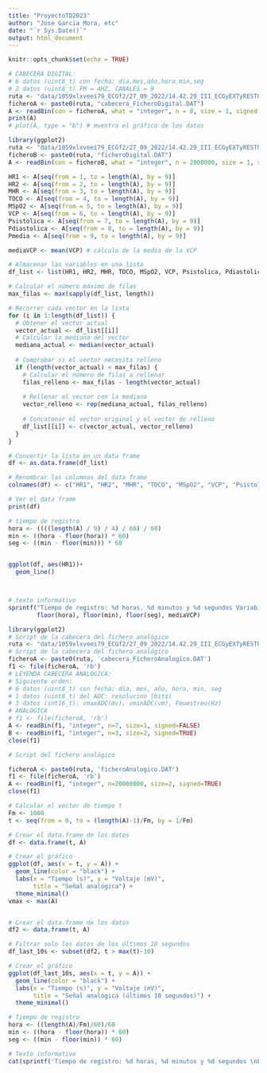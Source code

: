 ```yaml
---
title: "ProyectoTD2023"
author: "Jose Garcia Mora, etc"
date: "`r Sys.Date()`"
output: html_document
---
```


```r
knitr::opts_chunk$set(echo = TRUE)
```

```r
# CABECERA DIGITAL:
# 6 datos (uint8_t) con fecha: dia,mes,año,hora,min,seg
# 2 datos (uint8_t) FM = 4HZ, CANALES = 9
ruta <- "data/1059xlxveei79_ECGf2/27_09_2022/14.42.29_III_ECGyEXTyRESTO/"
ficheroA <- paste0(ruta, "cabecera_FicheroDigital.DAT")
A <- readBin(con = ficheroA, what = "integer", n = 8, size = 1, signed = FALSE)
print(A)
# plot(A, type = "b") # muestra el gráfico de los datos

```

```r
library(ggplot2)
ruta <- "data/1059xlxveei79_ECGf2/27_09_2022/14.42.29_III_ECGyEXTyRESTO/"
ficheroB <- paste0(ruta, "ficheroDigital.DAT")
A <- readBin(con = ficheroB, what = "integer", n = 2000000, size = 1, signed = FALSE)

HR1 <- A[seq(from = 1, to = length(A), by = 9)]
HR2 <- A[seq(from = 2, to = length(A), by = 9)]
MHR <- A[seq(from = 3, to = length(A), by = 9)]
TOCO <- A[seq(from = 4, to = length(A), by = 9)]
MSpO2 <- A[seq(from = 5, to = length(A), by = 9)]
VCP <- A[seq(from = 6, to = length(A), by = 9)]
Psistolica <- A[seq(from = 7, to = length(A), by = 9)]
Pdiastolica <- A[seq(from = 8, to = length(A), by = 9)]
Pmedia <- A[seq(from = 9, to = length(A), by = 9)]

mediaVCP <- mean(VCP) # cálculo de la media de la VCP

# Almacenar las variables en una lista
df_list <- list(HR1, HR2, MHR, TOCO, MSpO2, VCP, Psistolica, Pdiastolica, Pmedia)

# Calcular el número máximo de filas
max_filas <- max(sapply(df_list, length))

# Recorrer cada vector en la lista
for (i in 1:length(df_list)) {
  # Obtener el vector actual
  vector_actual <- df_list[[i]]
  # Calcular la mediana del vector
  mediana_actual <- median(vector_actual)
  
  # Comprobar si el vector necesita relleno
  if (length(vector_actual) < max_filas) {
    # Calcular el número de filas a rellenar
    filas_relleno <- max_filas - length(vector_actual)
    
    # Rellenar el vector con la mediana
    vector_relleno <- rep(mediana_actual, filas_relleno)
    
    # Concatenar el vector original y el vector de relleno
    df_list[[i]] <- c(vector_actual, vector_relleno)
  }
}

# Convertir la lista en un data frame
df <- as.data.frame(df_list)

# Renombrar las columnas del data frame
colnames(df) <- c("HR1", "HR2", "MHR", "TOCO", "MSpO2", "VCP", "Psistolica", "Pdiastolica", "Pmedia")

# Ver el data frame
print(df)

# tiempo de registro
hora <- ((((length(A) / 9) / 4) / 60) / 60)
min <- ((hora - floor(hora)) * 60)
seg <- ((min - floor(min))) * 60


ggplot(df, aes(HR1))+
  geom_line()



# texto informativo
sprintf("Tiempo de registro: %d horas, %d minutos y %d segundos Variabilidad media: %f milisegundos",
        floor(hora), floor(min), floor(seg), mediaVCP)

```

```r
library(ggplot2)
# Script de la cabecera del fichero analógico
ruta <- "data/1059xlxveei79_ECGf2/27_09_2022/14.42.29_III_ECGyEXTyRESTO/"
# Script de la cabecera del fichero analógico
ficheroA <- paste0(ruta, 'cabecera_FicheroAnalogico.DAT')
f1 <- file(ficheroA, 'rb')
# LEYENDA CABECERA ANALOGICA:
# Siguiente orden:
# 6 datos (uint8_t) con fecha: dia, mes, año, hora, min, seg
# 1 datos (uint8_t) del ADC: resolucion (bits)
# 3 datos (int16_t): vmaxADC(mv), vminADC(vm), Fmuestreo(Hz)
# ANALOGICA
# f1 <- file(ficheroA, 'rb')
A <- readBin(f1, "integer", n=7, size=1, signed=FALSE)
B <- readBin(f1, "integer", n=3, size=2, signed=TRUE)
close(f1)

# Script del fichero analógico

ficheroA <- paste0(ruta, 'ficheroAnalogico.DAT')
f1 <- file(ficheroA, 'rb')
A <- readBin(f1, "integer", n=20000000, size=2, signed=TRUE)
close(f1)

# Calcular el vector de tiempo t
Fm <- 1000
t <- seq(from = 0, to = (length(A)-1)/Fm, by = 1/Fm)

# Crear el data.frame de los datos
df <- data.frame(t, A)

# Crear el gráfico
ggplot(df, aes(x = t, y = A)) +
  geom_line(color = "black") +
  labs(x = "Tiempo (s)", y = "Voltaje (mV)", 
       title = "Señal analógica") +
  theme_minimal()
vmax <- max(A)


# Crear el data.frame de los datos
df2 <- data.frame(t, A)

# Filtrar solo los datos de los últimos 10 segundos
df_last_10s <- subset(df2, t > max(t)-10)

# Crear el gráfico
ggplot(df_last_10s, aes(x = t, y = A)) +
  geom_line(color = "black") +
  labs(x = "Tiempo (s)", y = "Voltaje (mV)", 
       title = "Señal analógica (últimos 10 segundos)") +
  theme_minimal()

# Tiempo de registro
hora <- ((length(A)/Fm)/60)/60
min <- ((hora - floor(hora)) * 60)
seg <- ((min - floor(min)) * 60)

# Texto informativo
cat(sprintf('Tiempo de registro: %d horas, %d minutos y %d segundos \nFrecuencia de muestreo: %i Hz \nVoltaje máximo: %d miliVoltios', floor(hora), floor(min), floor(seg), Fm, vmax))

```

